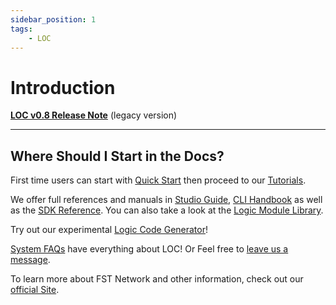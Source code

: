 ```yaml
---
sidebar_position: 1
tags:
    - LOC
---
```


# Introduction

[**LOC v0.8 Release Note**](/legacy/0.8/release-note) (legacy version)

---

## Where Should I Start in the Docs?


<Tabs>
  <TabItem value="New" label="I am new to LOC" default>

First time users can start with [Quick Start](/legacy/0.8/quickstart) then proceed to our [Tutorials](/legacy/0.8/category/tutorials).

  </TabItem>
  <TabItem value="LOC" label="I am developing with LOC">

We offer full references and manuals in [Studio Guide](/legacy/0.8/category/studio-guide), [CLI Handbook](/legacy/0.8/category/cli-handbook) as well as the [SDK Reference](/legacy/0.8/category/sdk-reference). You can also take a look at the [Logic Module Library](/legacy/0.8/category/logic-module-library).

Try out our experimental [Logic Code Generator](/logic-code-generator)!

  </TabItem>
  <TabItem value="Question" label="I dunno, what exactly is LOC for?">

[System FAQs](/docs/category/system-faqs) have everything about LOC! Or Feel free to [leave us a message](/docs/about).

To learn more about FST Network and other information, check out our [official Site](https://www.fst.network/).

  </TabItem>
</Tabs>
